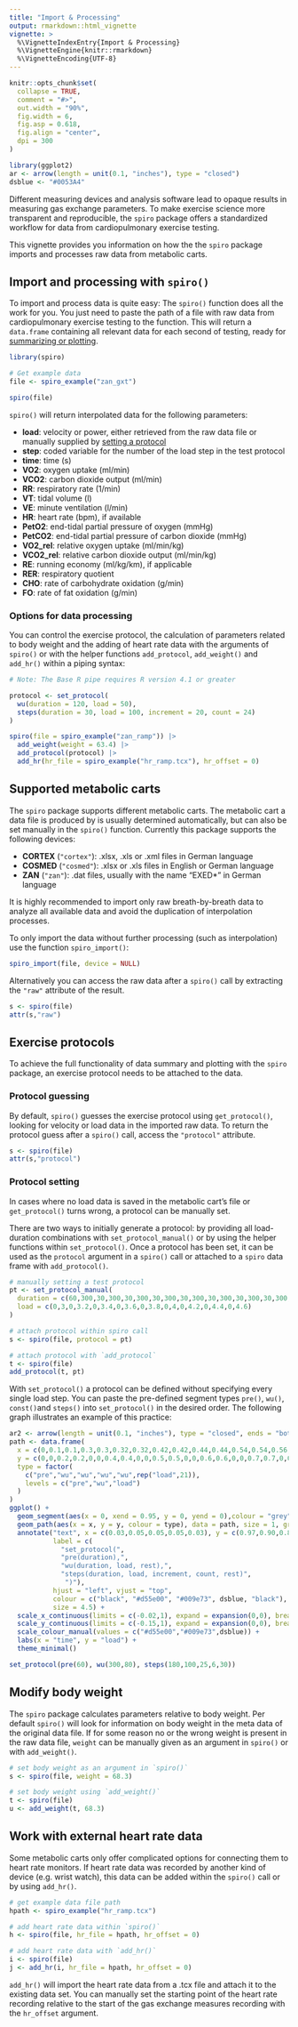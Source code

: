 ```yaml
---
title: "Import & Processing"
output: rmarkdown::html_vignette
vignette: >
  %\VignetteIndexEntry{Import & Processing}
  %\VignetteEngine{knitr::rmarkdown}
  %\VignetteEncoding{UTF-8}
---
```


```r
knitr::opts_chunk$set(
  collapse = TRUE,
  comment = "#>",
  out.width = "90%",
  fig.width = 6,
  fig.asp = 0.618,
  fig.align = "center",
  dpi = 300
)

library(ggplot2)
ar <- arrow(length = unit(0.1, "inches"), type = "closed")
dsblue <- "#0053A4"
```

Different measuring devices and analysis software lead to opaque results in
measuring gas exchange parameters. To make exercise science more transparent and
reproducible, the `spiro` package offers a standardized workflow for data from
cardiopulmonary exercise testing.

This vignette provides you information on how the the `spiro` package imports and processes raw data from metabolic carts.

## Import and processing with `spiro()` {#spiro-function}

To import and process data is quite easy: The `spiro()` function does all the work for you. You just need to paste the path of a file with raw data from cardiopulmonary exercise testing to the function. This will return a `data.frame` containing all relevant data for each second of testing, ready for [summarizing or plotting](https://smnnlt.github.io/spiro/articles/summarising_plotting.html).

```r
library(spiro)

# Get example data
file <- spiro_example("zan_gxt")

spiro(file)

```

`spiro()` will return interpolated data for the following parameters:

* **load**: velocity or power, either retrieved from the raw data file or manually supplied by [setting a protocol](#protocol-set)
* **step**: coded variable for the number of the load step in the test protocol
* **time**: time (s)
* **VO2**: oxygen uptake (ml/min)
* **VCO2**: carbon dioxide output (ml/min)
* **RR**: respiratory rate (1/min)
* **VT**: tidal volume (l)
* **VE**: minute ventilation (l/min)
* **HR**: heart rate (bpm), if available
* **PetO2**: end-tidal partial pressure of oxygen (mmHg)
* **PetCO2**: end-tidal partial pressure of carbon dioxide (mmHg)
* **VO2_rel**: relative oxygen uptake (ml/min/kg)
* **VCO2_rel**: relative carbon dioxide output (ml/min/kg)
* **RE**: running economy (ml/kg/km), if applicable
* **RER**: respiratory quotient
* **CHO**: rate of carbohydrate oxidation (g/min)
* **FO**: rate of fat oxidation (g/min)

### Options for data processing {#options}

You can control the exercise protocol, the calculation of parameters related to body weight and the adding of heart rate data with the arguments of `spiro()` or with the helper functions `add_protocol`, `add_weight()` and `add_hr()` within a piping syntax:

```r
# Note: The Base R pipe requires R version 4.1 or greater

protocol <- set_protocol(
  wu(duration = 120, load = 50),
  steps(duration = 30, load = 100, increment = 20, count = 24)
)

spiro(file = spiro_example("zan_ramp")) |>
  add_weight(weight = 63.4) |>
  add_protocol(protocol) |>
  add_hr(hr_file = spiro_example("hr_ramp.tcx"), hr_offset = 0)
```


## Supported metabolic carts {#metabolic-carts}

The `spiro` package supports different metabolic carts. The metabolic cart a data file is produced by is usually determined automatically, but can also be set manually in the `spiro()` function. Currently this package supports the following devices:

* **CORTEX** (`"cortex"`): .xlsx, .xls or .xml files in German language
* **COSMED** (`"cosmed"`): .xlsx or .xls files in English or German language
* **ZAN** (`"zan"`): .dat files, usually with the name "EXED*" in German language

It is highly recommended to import only raw breath-by-breath data to analyze all available data and avoid the duplication of interpolation processes.

To only import the data without further processing (such as interpolation) use the function `spiro_import()`:

```r
spiro_import(file, device = NULL)
```

Alternatively you can access the raw data after a `spiro()` call by extracting the `"raw"` attribute of the result.

```r
s <- spiro(file)
attr(s,"raw")
```


## Exercise protocols {#protocols}

To achieve the full functionality of data summary and plotting with the `spiro`
package, an exercise protocol needs to be attached to the data.

### Protocol guessing {#protocol-get}

By default, `spiro()` guesses the exercise protocol using `get_protocol()`,
looking for velocity or load data in the imported raw data. To return the
protocol guess after a `spiro()` call, access the `"protocol"` attribute.

```r
s <- spiro(file)
attr(s,"protocol")
```

### Protocol setting {#protocol-set}

In cases where no load data is saved in the metabolic cart's file or
`get_protocol()` turns wrong, a protocol can be manually set.

There are two ways to initially generate a protocol: by providing all
load-duration combinations with `set_protocol_manual()` or by using the helper
functions within `set_protocol()`. Once a protocol has been set, it can be used
as the `protocol` argument in a `spiro()` call or attached to a `spiro` data
frame with `add_protocol()`.

```r
# manually setting a test protocol
pt <- set_protocol_manual(
  duration = c(60,300,30,300,30,300,30,300,30,300,30,300,30,300,30,300,30,300),
  load = c(0,3,0,3.2,0,3.4,0,3.6,0,3.8,0,4,0,4.2,0,4.4,0,4.6)
)

# attach protocol within spiro call
s <- spiro(file, protocol = pt)

# attach protocol with `add_protocol`
t <- spiro(file)
add_protocol(t, pt)
```

With `set_protocol()` a protocol can be defined without specifying every single load step. You can paste the pre-defined segment types `pre()`, `wu()`, `const()`and `steps()` into `set_protocol()` in the desired order. The following graph illustrates an example of this practice:

```r
ar2 <- arrow(length = unit(0.1, "inches"), type = "closed", ends = "both")
path <- data.frame(
  x = c(0,0.1,0.1,0.3,0.3,0.32,0.32,0.42,0.42,0.44,0.44,0.54,0.54,0.56,0.56,0.66,0.66,0.68,0.68,0.78,0.78,0.8,0.8,0.9,0.9,0.95),
  y = c(0,0,0.2,0.2,0,0,0.4,0.4,0,0,0.5,0.5,0,0,0.6,0.6,0,0,0.7,0.7,0,0,0.8,0.8,0,0),
  type = factor(
    c("pre","wu","wu","wu","wu",rep("load",21)),
    levels = c("pre","wu","load")
  )
)
ggplot() +
  geom_segment(aes(x = 0, xend = 0.95, y = 0, yend = 0),colour = "grey", size = 1) +
  geom_path(aes(x = x, y = y, colour = type), data = path, size = 1, group = TRUE, show.legend = FALSE) +
  annotate("text", x = c(0.03,0.05,0.05,0.05,0.03), y = c(0.97,0.90,0.83,0.76,0.69), 
           label = c(
             "set_protocol(",
             "pre(duration),",
             "wu(duration, load, rest),",
             "steps(duration, load, increment, count, rest)",
              ")"), 
           hjust = "left", vjust = "top",
           colour = c("black", "#d55e00", "#009e73", dsblue, "black"),
           size = 4.5) +
  scale_x_continuous(limits = c(-0.02,1), expand = expansion(0,0), breaks = NULL) +
  scale_y_continuous(limits = c(-0.15,1), expand = expansion(0,0), breaks = NULL) +
  scale_colour_manual(values = c("#d55e00","#009e73",dsblue)) +
  labs(x = "time", y = "load") +
  theme_minimal()
```

```r
set_protocol(pre(60), wu(300,80), steps(180,100,25,6,30))
```

## Modify body weight {#weight}

The `spiro` package calculates parameters relative to body weight. Per default `spiro()` will look for information on body weight in the meta data of the original data file. If for some reason no or the wrong weight is present in the raw data file, `weight` can be manually given as an argument in `spiro()` or with `add_weight()`.

```r
# set body weight as an argument in `spiro()`
s <- spiro(file, weight = 68.3)

# set body weight using `add_weight()`
t <- spiro(file) 
u <- add_weight(t, 68.3)

```

## Work with external heart rate data {#heart-rate}

Some metabolic carts only offer complicated options for connecting them to heart rate monitors. If heart rate data was recorded by another kind of device (e.g. wrist watch), this data can be added within the `spiro()` call or by using `add_hr()`.

```r
# get example data file path
hpath <- spiro_example("hr_ramp.tcx")

# add heart rate data within `spiro()`
h <- spiro(file, hr_file = hpath, hr_offset = 0)

# add heart rate data with `add_hr()`
i <- spiro(file)
j <- add_hr(i, hr_file = hpath, hr_offset = 0)
```

`add_hr()` will import the heart rate data from a .tcx file and attach it to the existing data set. You can manually set the starting point of the heart rate recording relative to the start of the gas exchange measures recording with the `hr_offset` argument.
